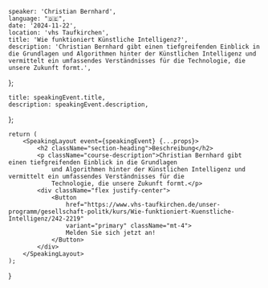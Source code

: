
    speaker: 'Christian Bernhard',
    language: "🇩🇪",
    date: '2024-11-22',
    location: 'vhs Taufkirchen',
    title: 'Wie funktioniert Künstliche Intelligenz?',
    description: 'Christian Bernhard gibt einen tiefgreifenden Einblick in die Grundlagen und Algorithmen hinter der Künstlichen Intelligenz und vermittelt ein umfassendes Verständnisses für die Technologie, die unsere Zukunft formt.',
};

    title: speakingEvent.title,
    description: speakingEvent.description,
};

    return (
        <SpeakingLayout event={speakingEvent} {...props}>
            <h2 className="section-heading">Beschreibung</h2>
            <p className="course-description">Christian Bernhard gibt einen tiefgreifenden Einblick in die Grundlagen
                und Algorithmen hinter der Künstlichen Intelligenz und vermittelt ein umfassendes Verständnisses für die
                Technologie, die unsere Zukunft formt.</p>
            <div className="flex justify-center">
                <Button
                    href="https://www.vhs-taufkirchen.de/unser-programm/gesellschaft-politk/kurs/Wie-funktioniert-Kuenstliche-Intelligenz/242-2219"
                    variant="primary" className="mt-4">
                    Melden Sie sich jetzt an!
                </Button>
            </div>
        </SpeakingLayout>
    );
}
